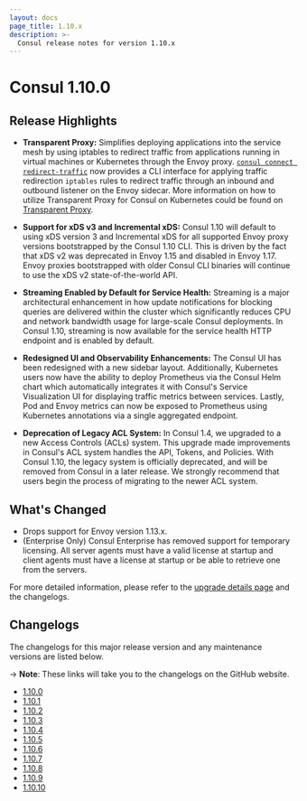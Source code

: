 ```yaml
---
layout: docs
page_title: 1.10.x
description: >-
  Consul release notes for version 1.10.x
---
```


# Consul 1.10.0

## Release Highlights

- **Transparent Proxy:** Simplifies deploying applications into the service mesh by using iptables to redirect traffic from applications running in virtual machines or Kubernetes through the Envoy proxy. [`consul connect redirect-traffic`](/commands/connect/redirect-traffic) now provides a CLI interface for applying traffic redirection `iptables` rules to redirect traffic through an inbound and outbound listener on the Envoy sidecar. More information on how to utilize Transparent Proxy for Consul on Kubernetes could be found on [Transparent Proxy](/docs/connect/transparent-proxy).

- **Support for xDS v3 and Incremental xDS:** Consul 1.10 will default to using xDS version 3 and Incremental xDS for all supported Envoy proxy versions bootstrapped by the Consul 1.10 CLI. This is driven by the fact that xDS v2 was deprecated in Envoy 1.15 and disabled in Envoy 1.17. Envoy proxies bootstrapped with older Consul CLI binaries will continue to use the xDS v2 state-of-the-world API.

- **Streaming Enabled by Default for Service Health:** Streaming is a major architectural enhancement in how update notifications for blocking queries are delivered within the cluster which significantly reduces CPU and network bandwidth usage for large-scale Consul deployments. In Consul 1.10, streaming is now available for the service health HTTP endpoint and is enabled by default.

- **Redesigned UI and Observability Enhancements:** The Consul UI has been redesigned with a new sidebar layout. Additionally, Kubernetes users now have the ability to deploy Prometheus via the Consul Helm chart which automatically integrates it with Consul's Service Visualization UI for displaying traffic metrics between services. Lastly, Pod and Envoy metrics can now be exposed to Prometheus using Kubernetes annotations via a single aggregated endpoint.

- **Deprecation of Legacy ACL System:** In Consul 1.4, we upgraded to a new Access Controls (ACLs) system. This upgrade made improvements in Consul's ACL system handles the API, Tokens, and Policies. With Consul 1.10, the legacy system is officially deprecated, and will be removed from Consul in a later release. We strongly recommend that users begin the process of migrating to the newer ACL system.

## What's Changed

- Drops support for Envoy version 1.13.x.
- (Enterprise Only) Consul Enterprise has removed support for temporary licensing. All server agents must have a valid license at startup and client agents must have a license at startup or be able to retrieve one from the servers.

For more detailed information, please refer to the [upgrade details page](/docs/upgrading/upgrade-specific#consul-1-10-0) and the changelogs.

## Changelogs

The changelogs for this major release version and any maintenance versions are listed below.

-> **Note**: These links will take you to the changelogs on the GitHub website.

- [1.10.0](https://github.com/hashicorp/consul/releases/tag/v1.10.0)
- [1.10.1](https://github.com/hashicorp/consul/releases/tag/v1.10.1)
- [1.10.2](https://github.com/hashicorp/consul/releases/tag/v1.10.2)
- [1.10.3](https://github.com/hashicorp/consul/releases/tag/v1.10.3)
- [1.10.4](https://github.com/hashicorp/consul/releases/tag/v1.10.4)
- [1.10.5](https://github.com/hashicorp/consul/releases/tag/v1.10.5)
- [1.10.6](https://github.com/hashicorp/consul/releases/tag/v1.10.6)
- [1.10.7](https://github.com/hashicorp/consul/releases/tag/v1.10.7)
- [1.10.8](https://github.com/hashicorp/consul/releases/tag/v1.10.8)
- [1.10.9](https://github.com/hashicorp/consul/releases/tag/v1.10.9)
- [1.10.10](https://github.com/hashicorp/consul/releases/tag/v1.10.10)